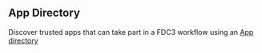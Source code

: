 <img alt="" src="/img/feature-appd.svg" />

## App Directory

Discover trusted apps that can take part in a FDC3 workflow using an [App directory](/docs/app-directory/overview)
